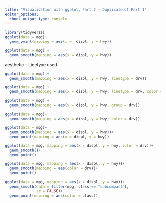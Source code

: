 ---
title: "Visualization with ggplot, Part 2 - Duplicate of Part 1"
editor_options: 
  chunk_output_type: console
---
```{r}
library(tidyverse)
ggplot(data = mpg)+
  geom_point(mapping = aes(x =  displ, y = hwy))

```
```{r}
ggplot(data = mpg) +
  geom_smooth(mapping = aes(x = displ, y = hwy))
```

aesthetic - Linetype used
```{r}
ggplot(data = mpg) + 
  geom_smooth(mapping = aes(x = displ, y = hwy, linetype = drv))
```

```{r}
ggplot(data = mpg) + 
  geom_smooth(mapping = aes(x = displ, y = hwy, linetype = drv, color = drv))
```
```{r}
ggplot(data = mpg) +
  geom_smooth(mapping = aes(x = displ, y = hwy, group = drv))
```

```{r}
ggplot(data = mpg)+
  geom_smooth(mapping = aes(x = displ, y = hwy, color = drv))
```
```{r}
ggplot(data = mpg)+
  geom_smooth(mapping = aes(x = displ, y = hwy))+
  geom_point(mapping = aes(x = displ, y = hwy))
```
```{r}
ggplot(data = mpg, mapping = aes(x = displ, y = hwy, color = drv))+
  geom_smooth()+
  geom_point()
```
```{r}
ggplot(data = mpg, mapping = aes(x = displ, y = hwy))+
  geom_smooth(mapping = aes(color = drv))+
  geom_point()
```
```{r}
ggplot(data = mpg, mapping = aes(x = displ, y = hwy))+
  geom_smooth(data = filter(mpg, class == "subcompact"),
              se = FALSE)+
  geom_point(mapping = aes(color = class))
```

